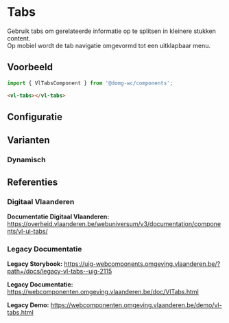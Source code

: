 
# Tabs

Gebruik tabs om gerelateerde informatie op te splitsen in kleinere stukken content.  
Op mobiel wordt de tab navigatie omgevormd tot een uitklapbaar menu.

## Voorbeeld

```js
import { VlTabsComponent } from '@domg-wc/components';
```

```html
<vl-tabs></vl-tabs>
```

<DocsStory id="components-tabs--tabs-default" />

## Configuratie

<ArgsTable story={PRIMARY_STORY} />

## Varianten

### Dynamisch

<Canvas>
    <Story id="components-tabs--tabs-dynamic" inline={false} height={200} />
</Canvas>

## Referenties

### Digitaal Vlaanderen

**Documentatie Digitaal Vlaanderen:** https://overheid.vlaanderen.be/webuniversum/v3/documentation/components/vl-ui-tabs/

### Legacy Documentatie

**Legacy Storybook:** https://uig-webcomponents.omgeving.vlaanderen.be/?path=/docs/legacy-vl-tabs--uig-2115

**Legacy Documentatie:** https://webcomponenten.omgeving.vlaanderen.be/doc/VlTabs.html

**Legacy Demo:** https://webcomponenten.omgeving.vlaanderen.be/demo/vl-tabs.html
